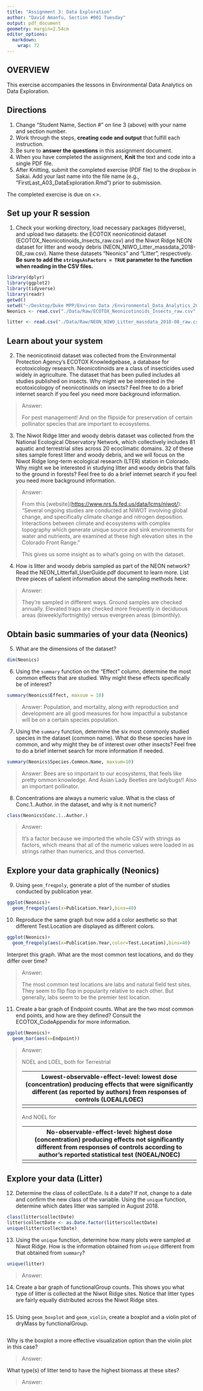 ```yaml
---
title: "Assignment 3: Data Exploration"
author: "David Amanfu, Section #001 Tuesday"
output: pdf_document
geometry: margin=2.54cm
editor_options: 
  markdown: 
    wrap: 72
---
```


## OVERVIEW

This exercise accompanies the lessons in Environmental Data Analytics on
Data Exploration.

## Directions

1.  Change "Student Name, Section #" on line 3 (above) with your name
    and section number.
2.  Work through the steps, **creating code and output** that fulfill
    each instruction.
3.  Be sure to **answer the questions** in this assignment document.
4.  When you have completed the assignment, **Knit** the text and code
    into a single PDF file.
5.  After Knitting, submit the completed exercise (PDF file) to the
    dropbox in Sakai. Add your last name into the file name (e.g.,
    "FirstLast_A03_DataExploration.Rmd") prior to submission.

The completed exercise is due on \<\>.

## Set up your R session

1.  Check your working directory, load necessary packages (tidyverse),
    and upload two datasets: the ECOTOX neonicotinoid dataset
    (ECOTOX_Neonicotinoids_Insects_raw.csv) and the Niwot Ridge NEON
    dataset for litter and woody debris
    (NEON_NIWO_Litter_massdata_2018-08_raw.csv). Name these datasets
    "Neonics" and "Litter", respectively. **Be sure to add the
    `stringsAsFactors = TRUE` parameter to the function when reading in
    the CSV files.**

```r
library(dplyr)
library(ggplot2)
library(tidyverse)
library(readr)
getwd()
setwd("~/Desktop/Duke MPP/Environ Data /Environmental_Data_Analytics_2022/")
Neonics <- read.csv("./Data/Raw/ECOTOX_Neonicotinoids_Insects_raw.csv",stringsAsFactors = TRUE)

litter <- read.csv("./Data/Raw/NEON_NIWO_Litter_massdata_2018-08_raw.csv",stringsAsFactors = TRUE)

```

## Learn about your system

2.  The neonicotinoid dataset was collected from the Environmental
    Protection Agency's ECOTOX Knowledgebase, a database for
    ecotoxicology research. Neonicotinoids are a class of insecticides
    used widely in agriculture. The dataset that has been pulled
    includes all studies published on insects. Why might we be
    interested in the ecotoxicologoy of neonicotinoids on insects? Feel
    free to do a brief internet search if you feel you need more
    background information.

> Answer:
>
> For pest management! And on the flipside for preservation of certain
> pollinator species that are important to ecosystems.

3.  The Niwot Ridge litter and woody debris dataset was collected from
    the National Ecological Observatory Network, which collectively
    includes 81 aquatic and terrestrial sites across 20 ecoclimatic
    domains. 32 of these sites sample forest litter and woody debris,
    and we will focus on the Niwot Ridge long-term ecological research
    (LTER) station in Colorado. Why might we be interested in studying
    litter and woody debris that falls to the ground in forests? Feel
    free to do a brief internet search if you feel you need more
    background information.

> Answer:
>
> From this \[website\](<https://www.nrs.fs.fed.us/data/lcms/niwot/>):
> "Several ongoing studies are conducted at NIWOT involving global
> change, and specifically climate change and nitrogen deposition. 
> Interactions between climate and ecosystems with complex topography
> which generate unique source and sink environments for water and
> nutrients, are examined at these high elevation sites in the Colorado
> Front Range."
>
> This gives us some insight as to what's going on with the dataset.

4.  How is litter and woody debris sampled as part of the NEON network?
    Read the NEON_Litterfall_UserGuide.pdf document to learn more. List
    three pieces of salient information about the sampling methods here:

> Answer:
>
> They're sampled in different ways. Ground samples are checked
> annually. Elevated traps are checked more frequently in deciduous
> areas (biweekly/fortnightly) versus evergreen areas (bimonthly).

## Obtain basic summaries of your data (Neonics)

5.  What are the dimensions of the dataset?

```r
dim(Neonics)
```

6.  Using the `summary` function on the "Effect" column, determine the
    most common effects that are studied. Why might these effects
    specifically be of interest?

```r
summary(Neonics$Effect, maxsum = 10)
```

> Answer: Population, and mortality, along with reproduction and
> development are all good measures for how impactful a substance will
> be on a certain species population.

7.  Using the `summary` function, determine the six most commonly
    studied species in the dataset (common name). What do these species
    have in common, and why might they be of interest over other
    insects? Feel free to do a brief internet search for more
    information if needed.

```r
summary(Neonics$Species.Common.Name, maxsum=10)
```

> Answer: Bees are so important to our ecosystems, that feels like
> pretty ommon knowledge. And Asian Lady Beetles are ladybugs!! Also an
> important pollinator.

8.  Concentrations are always a numeric value. What is the class of
    Conc.1..Author. in the dataset, and why is it not numeric?

```r
class(Neonics$Conc.1..Author.)
```

> Answer:
>
> It's a factor because we imported the whole CSV with strings as
> factors, which means that all of the numeric values were loaded in as
> strings rather than numerics, and thus converted.

## Explore your data graphically (Neonics)

9.  Using `geom_freqpoly`, generate a plot of the number of studies
    conducted by publication year.

```r
ggplot(Neonics)+ 
  geom_freqpoly(aes(x=Publication.Year),bins=40)
```

10. Reproduce the same graph but now add a color aesthetic so that
    different Test.Location are displayed as different colors.

```r
ggplot(Neonics)+ 
  geom_freqpoly(aes(x=Publication.Year,color=Test.Location),bins=40)
```

Interpret this graph. What are the most common test locations, and do
they differ over time?

> Answer:
>
> The most common test locations are labs and natural field test sites.
> They seem to flip flop in popularity relative to each other. But
> generally, labs seem to be the premier test location.

11. Create a bar graph of Endpoint counts. What are the two most common
    end points, and how are they defined? Consult the
    ECOTOX_CodeAppendix for more information.

```r
ggplot(Neonics)+
  geom_bar(aes(x=Endpoint))
```

> Answer:
>
> NOEL and LOEL, both for Terrestrial
>
> +-----------------------------------------------------------------------+
> | Lowest-observable-effect-level: lowest dose (concentration) producing |
> | effects that were significantly different (as reported by authors)    |
> | from responses of controls (LOEAL/LOEC)                               |
> +=======================================================================+
> +-----------------------------------------------------------------------+
>
> And NOEL for
>
> +-----------------------------------------------------------------------+
> | No-observable-effect-level: highest dose (concentration) producing    |
> | effects not significantly different from responses of controls        |
> | according to author's reported statistical test (NOEAL/NOEC)          |
> +=======================================================================+
> +-----------------------------------------------------------------------+

## Explore your data (Litter)

12. Determine the class of collectDate. Is it a date? If not, change to
    a date and confirm the new class of the variable. Using the `unique`
    function, determine which dates litter was sampled in August 2018.

```r
class(litter$collectDate)
litter$collectDate <- as.Date.factor(litter$collectDate)
unique(litter$collectDate)
```

13. Using the `unique` function, determine how many plots were sampled
    at Niwot Ridge. How is the information obtained from `unique`
    different from that obtained from `summary`?

```r
unique(litter)
```

> Answer:

14. Create a bar graph of functionalGroup counts. This shows you what
    type of litter is collected at the Niwot Ridge sites. Notice that
    litter types are fairly equally distributed across the Niwot Ridge
    sites.

```r

```

15. Using `geom_boxplot` and `geom_violin`, create a boxplot and a
    violin plot of dryMass by functionalGroup.

```r

```

Why is the boxplot a more effective visualization option than the violin
plot in this case?

> Answer:

What type(s) of litter tend to have the highest biomass at these sites?

> Answer:
